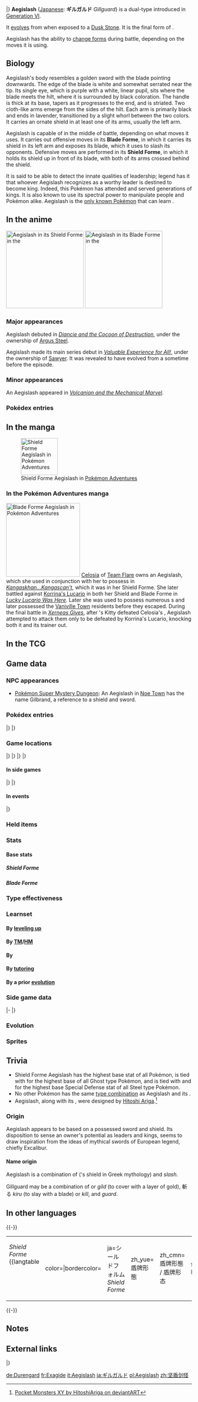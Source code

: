 {{PokémonPrevNext/Head|type=Steel|type2=Ghost}}
{{PokémonPrevNext/Pokémon|type=Steel|prevnum=680|prev=Doublade|nextnum=682|next=Spritzee}}
|}
{{Pokémon Infobox
|name=Aegislash
|jname=ギルガルド
|jtranslit=Girugarudo
|tmname=Gillguard
|category=Royal Sword
|typebox=1
|type1=Steel
|type2=Ghost
|form1=Shield Forme
|form2=Blade Forme
|abilityn=1
|abilitylayout=1
|ability1=Stance Change
|ndex=681
|karea=Central
|kdex=119
|height-ftin=5'07"
|height-m=1.7
|weight-lbs=116.8
|weight-kg=53.0
|egggroupn=1
|egggroup1=Mineral
|eggcycles=20
|evforms=2
|evtotal=3
|evde=2
|evsd=1
|evat2=2
|evsa2=1
|expyield=234
|lv100exp=1,000,000
|gendercode=127
|color=Brown
|catchrate=45
|body=05
|pokefordex=aegislash
|generation=6
|friendship=70
}}
'''Aegislash''' ([[List of Japanese Pokémon names|Japanese]]: '''ギルガルド''' ''Gillguard'') is a dual-type {{2t|Steel|Ghost}} {{OBP|Pokémon|species}} introduced in [[Generation VI]].

It [[evolution|evolves]] from {{p|Doublade}} when exposed to a [[Dusk Stone]]. It is the final form of {{p|Honedge}}.

Aegislash has the ability to [[List of Pokémon with form differences#Aegislash|change forms]] during battle, depending on the moves it is using.

==Biology==
Aegislash's body resembles a golden sword with the blade pointing downwards. The edge of the blade is white and somewhat serrated near the tip. Its single eye, which is purple with a white, linear pupil, sits where the blade meets the hilt, where it is surrounded by black coloration. The handle is thick at its base, tapers as it progresses to the end, and is striated. Two cloth-like arms emerge from the sides of the hilt. Each arm is primarily black and ends in lavender, transitioned by a slight whorl between the two colors. It carries an ornate shield in at least one of its arms, usually the left arm.

Aegislash is capable of {{a|Stance Change|changing its stance}} in the middle of battle, depending on what moves it uses. It carries out offensive moves in its '''Blade Forme''', in which it carries its shield in its left arm and exposes its blade, which it uses to slash its opponents. Defensive moves are performed in its '''Shield Forme''', in which it holds its shield up in front of its blade, with both of its arms crossed behind the shield.

It is said to be able to detect the innate qualities of leadership; legend has it that whoever Aegislash recognizes as a worthy leader is destined to become king. Indeed, this Pokémon has attended and served generations of kings. It is also known to use its spectral power to manipulate people and Pokémon alike. Aegislash is the [[Signature move|only known Pokémon]] that can learn {{m|King's Shield}}.

==In the anime==
[[File:Sawyer Aegislash Shield Forme.png|thumb|left|210px|Aegislash in its Shield Forme in the {{pkmn|anime}}]]
[[File:Sawyer Aegislash Blade Forme.png|thumb|210px|Aegislash in its Blade Forme in the {{pkmn|anime}}]]
===Major appearances===
Aegislash debuted in ''[[M17|Diancie and the Cocoon of Destruction]]'', under the ownership of [[Argus Steel]].

Aegislash made its main series debut in ''[[XY126|Valuable Experience for All!]]'', under the ownership of [[Sawyer]]. It was revealed to have evolved from a {{p|Doublade}} sometime before the episode.

===Minor appearances===
An Aegislash appeared in ''[[M19|Volcanion and the Mechanical Marvel]]''.

===Pokédex entries===
{{Animedexheader|Kalos}}
{{Animedexbody|XY126|Aegislash|Ash's Pokédex|Aegislash, the Royal Sword Pokémon and the evolved form of Doublade. Stories say Aegislash can detect the natural qualities of leadership, recognizing a true king.}}
{{Animedexfooter/Pokémon|''XY''|Kalos}}

==In the manga==
[[File:Celosia Aegislash Adventures.png|100px|thumb|left|Shield Forme Aegislash in [[Pokémon Adventures]]]]
===In the Pokémon Adventures manga===
[[File:Celosia Aegislash Blade Forme Adventures.png|200px|thumb|Blade Forme Aegislash in [[Pokémon Adventures]]]]
[[Celosia]] of [[Team Flare]] owns an Aegislash, which she used in conjunction with her {{p|Honedge}} to possess {{adv|Shauna}} in ''[[PAXY05|Kangaskhan...Kangascan't]]'', which it was in her Shield Forme. She later battled against [[Korrina's Lucario]] in both her Shield and Blade Forme in ''[[PAXY07|Lucky Lucario Was Here]]''. Later she was used to possess numerous {{tc|Sky Trainer}}s and later possessed the [[Vaniville Town]] residents before they escaped. During the final battle in ''[[PAXY38|Xerneas Gives]]'', after {{adv|Shauna}}'s Kitty defeated Celosia's {{p|Doublade}}, Aegislash attempted to attack them only to be defeated by Korrina's Lucario, knocking both it and its trainer out.

{{Mangadexheader}}
{{Mangadexbody|Pokémon Adventures|[[PAXY06]]|Generations of kings were attended by these Pokémon, which used their spectral power to manipulate and control people and Pokémon.}}
{{Mangadexfooter}}

==In the TCG==
{{main|Aegislash (TCG)}}

==Game data==
===NPC appearances===
* [[Pokémon Super Mystery Dungeon]]: An Aegislash in [[Noe Town]] has the name Gilbrand, a reference to a shield and sword.

===Pokédex entries===
{{Dex/Header|type=steel|type2=ghost}}
{{Dex/NA|gen=VI}}
{{Dex/Gen|gen=VI}}
{{Dex/Entry1|v=X|t=FFF|entry=Generations of kings were attended by these Pokémon, which used their spectral power to manipulate and control people and Pokémon.}}
{{Dex/Entry1|v=Y|entry=Apparently, it can detect the innate qualities of leadership. According to legend, whoever it recognizes is destined to become king.}}
{{Dex/Entry1|v=Omega Ruby|t=FFF|entry=Generations of kings were attended by these Pokémon, which used their spectral power to manipulate and control people and Pokémon.}}
{{Dex/Entry1|v=Alpha Sapphire|t=FFF|entry=Apparently, it can detect the innate qualities of leadership. According to legend, whoever it recognizes is destined to become king.}}
|}
|}
{{Dex/Footer}}

===Game locations===
{{Availability/Header|type=steel|type2=ghost}}
{{Availability/NA|gen=VI}}
{{Availability/Gen|gen=VI}}
{{Availability/Entry2|v=X|v2=Y|t=FFF|area=[[Evolution|Evolve]] {{p|Doublade}}}}
{{Availability/Entry2/None||v=Omega Ruby|v2=Alpha Sapphire}}
|}
|}
{{Availability/Gen|gen=VII}}
{{Availability/Entry2|v=Sun|v2=Moon|area=[[Evolution|Evolve]] {{p|Doublade}}}}
{{Availability/Entry2|v=Ultra Sun|v2=Ultra Moon|area=[[Evolution|Evolve]] {{p|Doublade}}}}
|}
|}
{{Availability/Footer}}

====In side games====
{{Availability/Header|type=Steel|type2=Ghost}}
{{Availability/NA|gen=VI}}
{{Availability/Gen|gen=VI}}
{{Availability/Entry1|1|v=Battle Trozei|color={{defense color}}|area=[[Blade-and-Shield Path#Stage 4|Blade-and-Shield Path: Stage 4]]}}
{{Availability/Entry1|1|v=Shuffle|color={{beauty color}}|area=[[Pedra Valley|Pedra Valley: Stage 207]]<br>[[Marron Trail|Marron Trail: Stage 680]]}}
{{Availability/Entry1|1|v=Rumble World|color={{fire color}}|area=[[Dark Land#Royal Armory|Dark Land: Royal Armory]] <small>(Back Boss)</small>}}
{{Availability/Entry1|1|v=Picross|color={{skill color light}}|area=[[Pokémon Picross Stages#Area 11|Area 11: Stage 06]] <small>(Shield Form only)</small>}}
|}
|}
{{Availability/Footer}}

====In events====
{{eventAvail/h|Region|type=steel|type2=ghost}}
{{eventAvail|{{gameabbrev6|XY}}|2014 World Championships Aegislash|All|United States|50|August 16 to 17, 2014|link=List of local event Pokémon distributions in Generation VI#2014 World Championships Aegislash}}
|}

===Held items===
{{HeldItems
|type=steel|type2=ghost
|event1=Weakness Policy|event1type=None|event1rar=100
}}

===Stats===
====Base stats====
=====Shield Forme=====
{{BaseStats
|type=Steel
|type2=Ghost
|HP=60
|Attack=50
|Defense=150
|SpAtk=50
|SpDef=150
|Speed=60}}

=====Blade Forme=====
{{BaseStats
|type=Steel
|type2=Ghost
|HP=60
|Attack=150
|Defense=50
|SpAtk=150
|SpDef=50
|Speed=60}}

===Type effectiveness===
{{TypeEffectiveness
|type1=Steel
|type2=Ghost
|Normal=  0
|Flying= 50
|Fighting= 0
|Ground= 200
|Rock=   50
|Bug=   25
|Poison=  0
|Ghost=  200
|Steel=  50
|Fire=  200
|Water=  100
|Grass=  50
|Electric=100
|Psychic= 50
|Ice=   50
|Dragon=  50
|Dark=  200
|Fairy=50
|notes=yes
|ghost=yes
|newfighting=2
|newnormal=½
|steel=yes
|newpoison=½
}}

===Learnset===
====By [[Level|leveling up]]====
{{learnlist/levelh/7|Aegislash|Steel|Ghost|6}}
{{learnlist/level7|1|Fury Cutter|Bug|Physical|40|95|20}}
{{learnlist/level7|1|Pursuit|Dark|Physical|40|100|20}}
{{learnlist/level7|1|Autotomize|Steel|Status|&mdash;|&mdash;|15}}
{{learnlist/level7|1|Shadow Sneak|Ghost|Physical|40|100|30||'''}}
{{learnlist/level7|1|Slash|Normal|Physical|70|100|20}}
{{learnlist/level7|1|Iron Defense|Steel|Status|&mdash;|&mdash;|15}}
{{learnlist/level7|1|Night Slash|Dark|Physical|70|100|15}}
{{learnlist/level7|1|Power Trick|Psychic|Status|&mdash;|&mdash;|10}}
{{learnlist/level7|1|Iron Head|Steel|Physical|80|100|15||'''}}
{{learnlist/level7|1|Head Smash|Rock|Physical|150|80|5}}
{{learnlist/level7|1|Swords Dance|Normal|Status|&mdash;|&mdash;|20}}
{{learnlist/level7|1|Aerial Ace|Flying|Physical|60|&mdash;|20}}
{{learnlist/level7|1|King's Shield|Steel|Status|&mdash;|&mdash;|10}}
{{learnlist/level7|1|Sacred Sword|Fighting|Physical|90|100|15}}
{{learnlist/levelf/7|Aegislash|Steel|Ghost|6}}

====By [[TM]]/[[HM]]====
{{learnlist/tmh/7|Aegislash|Steel|Ghost|6}}
{{learnlist/tm7|TM06|Toxic|Poison|Status|&mdash;|90|10}}
{{learnlist/tm7|TM10|Hidden Power|Normal|Special|60|100|15}}
{{learnlist/tm7|TM11|Sunny Day|Fire|Status|&mdash;|&mdash;|5}}
{{learnlist/tm7|TM15|Hyper Beam|Normal|Special|150|90|5}}
{{learnlist/tm7|TM17|Protect|Normal|Status|&mdash;|&mdash;|10}}
{{learnlist/tm7|TM18|Rain Dance|Water|Status|&mdash;|&mdash;|5}}
{{learnlist/tm7|TM21|Frustration|Normal|Physical|&mdash;|100|20}}
{{learnlist/tm7|TM27|Return|Normal|Physical|&mdash;|100|20}}
{{learnlist/tm7|TM30|Shadow Ball|Ghost|Special|80|100|15||'''}}
{{learnlist/tm7|TM31|Brick Break|Fighting|Physical|75|100|15}}
{{learnlist/tm7|TM32|Double Team|Normal|Status|&mdash;|&mdash;|15}}
{{learnlist/tm7|TM33|Reflect|Psychic|Status|&mdash;|&mdash;|20}}
{{learnlist/tm7|TM40|Aerial Ace|Flying|Physical|60|&mdash;|20}}
{{learnlist/tm7|TM42|Facade|Normal|Physical|70|100|20}}
{{learnlist/tm7|TM44|Rest|Psychic|Status|&mdash;|&mdash;|10}}
{{learnlist/tm7|TM45|Attract|Normal|Status|&mdash;|100|15}}
{{learnlist/tm7|TM48|Round|Normal|Special|60|100|15}}
{{learnlist/tm7|TM54|False Swipe|Normal|Physical|40|100|40}}
{{learnlist/tm7|TM59|Brutal Swing|Dark|Physical|60|100|20}}
{{learnlist/tm7|TM65|Shadow Claw|Ghost|Physical|70|100|15||'''}}
{{learnlist/tm7|TM68|Giga Impact|Normal|Physical|150|90|5}}
{{learnlist/tm7|TM74|Gyro Ball|Steel|Physical|&mdash;|100|5||'''}}
{{learnlist/tm7|TM75|Swords Dance|Normal|Status|&mdash;|&mdash;|20}}
{{learnlist/tm7|TM80|Rock Slide|Rock|Physical|75|90|10}}
{{learnlist/tm7|TM87|Swagger|Normal|Status|&mdash;|85|15}}
{{learnlist/tm7|TM88|Sleep Talk|Normal|Status|&mdash;|&mdash;|10}}
{{learnlist/tm7|TM90|Substitute|Normal|Status|&mdash;|&mdash;|10}}
{{learnlist/tm7|TM91|Flash Cannon|Steel|Special|80|100|10||'''}}
{{learnlist/tm7|TM100|Confide|Normal|Status|&mdash;|&mdash;|20}}
{{learnlist/tmf/7|Aegislash|Steel|Ghost|6}}

====By {{pkmn|breeding}}====
{{learnlist/breedh/7|Aegislash|Steel|Ghost|6}}
{{learnlist/breed7|{{MSP|562|Yamask}}{{MSP|563|Cofagrigus}}|Destiny Bond|Ghost|Status|&mdash;|&mdash;|5}}
{{learnlist/breed7|{{MSP|679|Honedge}}{{MSP|680|Doublade}}{{MSP|707|Klefki}}|Metal Sound|Steel|Status|&mdash;|85|40}}
{{learnlist/breed7|{{MSP|679|Honedge}}{{MSP|680|Doublade}}{{MSP|681|Aegislash}}|Shadow Sneak|Ghost|Physical|40|100|30||'''}}
{{learnlist/breed7|{{MSP|476|Probopass}}|Wide Guard|Rock|Status|&mdash;|&mdash;|10}}
{{learnlist/breedf/7|Aegislash|Steel|Ghost|6}}

====By [[Move Tutor|tutoring]]====
{{learnlist/tutorh/7|Aegislash|Steel|Ghost|6}}
{{learnlist/tutor7|After You|Normal|Status|—|—|15|||no|yes}}
{{learnlist/tutor7|Block|Normal|Status|—|—|5|||no|yes}}
{{learnlist/tutor7|Iron Defense|Steel|Status|—|—|15|||no|yes}}
{{learnlist/tutor7|Iron Head|Steel|Physical|80|100|15||'''|no|yes}}
{{learnlist/tutor7|Laser Focus|Normal|Status|—|—|30|||no|yes}}
{{learnlist/tutor7|Magnet Rise|Electric|Status|—|—|10|||no|yes}}
{{learnlist/tutor7|Shock Wave|Electric|Special|60|—|20|||no|yes}}
{{learnlist/tutor7|Snore|Normal|Special|50|100|15|||no|yes}}
{{learnlist/tutor7|Spite|Ghost|Status|—|100|10|||no|yes}}
{{learnlist/tutorf/7|Aegislash|Steel|Ghost|6}}

====By a prior [[evolution]]====
{{learnlist/prevoh/7|Aegislash|Steel|Ghost|6}}
{{learnlist/prevo7|679|Honedge||680|Doublade||Tackle|Normal|Physical|40|100|35}}
{{learnlist/prevo7|679|Honedge||680|Doublade||Metal Sound|Steel|Status|&mdash;|85|40}}
{{learnlist/prevo7|679|Honedge||680|Doublade||Retaliate|Normal|Physical|70|100|5}}
{{learnlist/prevof/7|Aegislash|Steel|Ghost|6}}

===Side game data===
{{Spindata/Head|type=Steel|type2=Ghost}}
{{Template:Spindata/Battle Trozei|col=6|type=Steel|ndex=681
|power=3
}}
|-
{{Spindata/Shuffle|col=6|type=Steel|ndex=681|num=205
|min=70
|max=140
|raisemaxlevel=20
|skill=Counterattack
|skilldesc=Deals even more damage the more disruptions there are.
|swapper=Blindside
}}
|}

===Evolution===
{{Evobox-3
|type1=steel
|type2=ghost
|pictype=art
|no1=679
|name1=Honedge
|type1-1=Steel
|type2-1=Ghost
|evo1={{bag|Rare Candy}}<br>{{color2|000|Level|Level 35}}
|no2=680
|name2=Doublade
|type1-2=Steel
|type2-2=Ghost
|evo2={{bag|Dusk Stone}}<br>{{color2|000|Dusk Stone}}
|no3=681
|name3=Aegislash
|type1-3=Steel
|type2-3=Ghost
}}

===Sprites===
{{Spritebox/Header|type=steel|ghost}}
{{Spritebox/NA|gen=VI}}
{{Spritebox/6/2Forms|ndex=681|form1=B}}
{{Spritebox/7/2Forms|ndex=681|form1=B}}
{{Spritebox/Footer|681|Aegislash}}

==Trivia==
* Shield Forme Aegislash has the highest base {{stat|Special Defense}} stat of all {{type|Ghost}} Pokémon, is tied with {{p|Doublade}} for the highest base {{stat|Defense}} of all Ghost type Pokémon, and is tied with {{p|Registeel}} and {{p|Probopass}} for the highest base Special Defense stat of all Steel type Pokémon.
* No other Pokémon has the same [[List of Pokémon with unique type combinations|type combination]] as Aegislash and its {{p|Honedge|evolutionary}} {{p|Doublade|relatives}}.
* Aegislash, along with its {{p|Honedge|evolutionary}} {{p|Doublade|relatives}}, were designed by [[Hitoshi Ariga]].<ref>[http://hitoshiariga.deviantart.com/art/Pocket-Monsters-XY-413536751 Pocket Monsters XY by HitoshiAriga on deviantART]</ref>

===Origin===
Aegislash appears to be based on a possessed sword and shield. Its disposition to sense an owner's potential as leaders and kings, seems to draw inspiration from the ideas of mythical swords of European legend, chiefly Excalibur.

====Name origin====
Aegislash is a combination of ''{{wp|Aegis}}'' ({{wp|Zeus}}'s shield in Greek mythology) and ''slash''.

Gillguard may be a combination of ''{{wp|Gilgamesh}}'' or ''gild'' (to cover with a layer of gold), 斬る ''kiru'' (to slay with a blade) or ''kill'', and ''guard''.

==In other languages==
{{Other languages|type=steel|type2=ghost
|ja=ギルガルド ''Gillguard''|jameaning=Possibly from ''Gilgamesh'', {{tt|斬る ''kiru''|to slay with a blade}}, ''kill'', and ''guard''
|fr=Exagide|frmeaning=From ''{{wp|Excalibur}}'', ''{{tt|Agiades|Agiads, one of the two dynasties in Sparta}}'', and ''{{tt|Égide|Aegis}}''
|es=Aegislash|esmeaning=Same as English name
|de=Durengard|demeaning=From ''{{wp|Durendal}}'' and ''{{tt|garde|French for guard}}''
|it=Aegislash|itmeaning=Same as English name
|ko=킬가르도 ''Kilgareudo''|komeaning=From {{tt|킬 ''kil''|kill}}, ''Gilgamesh'', ''guard'', {{tt|가르다''gareuda''|cut}}, and {{tt|도 (刀) ''do''|sword}}
|zh_yue=堅盾劍怪 ''Gīntéuhngimgwaai''|zh_yuemeaning=From {{tt|堅 ''gīn''|firm}}, {{tt|盾 ''téuhn''|shield}}, {{tt|劍 ''gim''|sword}}, and {{tt|怪 ''gwaai''|freak}}
|zh_cmn=堅盾劍怪 / 坚盾剑怪 ''Jiāndùnjiànguài''|zh_cmnmeaning=From {{tt|堅 / 坚 ''jiān''|firm}}, {{tt|盾 ''dùn''|shield}}, {{tt|劍 / 剑 ''jiàn''|sword}}, and {{tt|怪 ''guài''|freak}}
|hi=एगीस्लाश ''Aegislash''|himeaning=Transcription of English name
|ru=Иджислаш ''Idzhislash''|rumeaning=From English name
}}
{{-}}
{| style="float:left"
|-
| style="vertical-align:top" |
''Shield Forme''
{{langtable
|color={{steel color}}|bordercolor={{ghost color}}
|ja=シールドフォルム ''Shield Forme''
|zh_yue=盾牌形態 ''{{tt|Téuhnpàaih Yìhngtaai|Shield Forme}}''
|zh_cmn=盾牌形態 / 盾牌形态 ''{{tt|Dùnpái Xíngtài|Shield Forme}}''
|fr=Forme Parade
|de=Schildform
|it=Forma Scudo
|ko=실드폼 ''Shield Forme''
|es=Forma Escudo}}
| style="vertical-align:top" |
''Blade Forme''
{{langtable
|color={{steel color}}|bordercolor={{ghost color}}
|ja=ブレードフォルム ''Blade Forme''
|zh_yue=刀劍形態 ''{{tt|Dōugim Yìhngtaai|Blade Forme}}''
|zh_cmn=刀劍形態 / 刀剑形态 ''{{tt|Dāojiàn Xíngtài|Blade Forme}}''
|fr=Forme Assaut
|de=Klingenform
|it=Forma Spada
|ko=블레이드폼 ''Blade Forme''
|es=Forma Filo}}
|}{{-}}

==Notes==
<references/>

==External links==

{{PokémonPrevNext/Head|type=Steel|type2=Ghost}}
{{PokémonPrevNext/Pokémon|type=Steel|prevnum=680|prev=Doublade|nextnum=682|next=Spritzee}}
|}
{{Project Pokédex notice}}

[[de:Durengard]]
[[fr:Exagide]]
[[it:Aegislash]]
[[ja:ギルガルド]]
[[pl:Aegislash]]
[[zh:坚盾剑怪]]